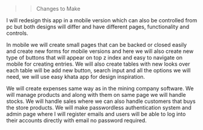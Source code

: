 >> Changes to Make

I will redesign this app in a mobile version which can also be controlled from pc but both designs will differ and have different pages, functionality and controls.

In mobile we will create small pages that can be backed or closed easily and create new forms for mobile versions and here we will also create new type of buttons that will appear on top z index and easy to navigate on mobile for creating entries. We will also create tables with new looks over each table will be add new button, search input and all the options we will need, we will use easy khata app for design inspiration.

We will create expenses same way as in the mining company software.
We will manage products and along with them on same page we will handle stocks.
We will handle sales where we can also handle customers that buys the store products.
We will make passwordless authentication system and admin page where I will register emails and users will be able to log into their accounts directly with email no password required.
